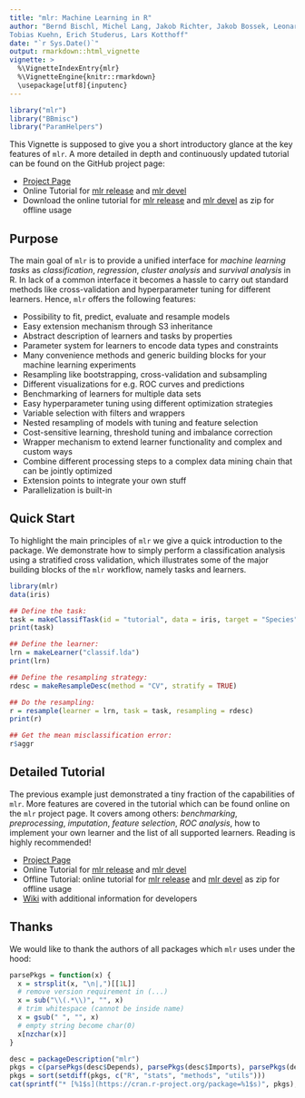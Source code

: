 ```yaml
---
title: "mlr: Machine Learning in R"
author: "Bernd Bischl, Michel Lang, Jakob Richter, Jakob Bossek, Leonard Judt,
Tobias Kuehn, Erich Studerus, Lars Kotthoff"
date: "`r Sys.Date()`"
output: rmarkdown::html_vignette
vignette: >
  %\VignetteIndexEntry{mlr}
  %\VignetteEngine{knitr::rmarkdown}
  \usepackage[utf8]{inputenc}
---
```


```r
library("mlr")
library("BBmisc")
library("ParamHelpers")
```

This Vignette is supposed to give you a short introductory glance at the key features of `mlr`.
A more detailed in depth and continuously updated tutorial can be found on the GitHub project page:

- [Project Page](https://github.com/mlr-org/mlr/)
- Online Tutorial for [mlr release](https://mlr-org.github.io/mlr-tutorial/release/html/)
  and [mlr devel](https://mlr-org.github.io/mlr-tutorial/devel/html/)
- Download the online tutorial for [mlr release](https://mlr-org.github.io/mlr-tutorial/release/mlr_tutorial.zip)
  and [mlr devel](https://mlr-org.github.io/mlr-tutorial/devel/mlr_tutorial.zip) as zip for offline usage

## Purpose

The main goal of `mlr` is to provide a unified interface for *machine learning tasks* as *classification*, *regression*, *cluster analysis* and *survival analysis* in R.
In lack of a common interface it becomes a hassle to carry out standard methods like cross-validation and hyperparameter tuning for different learners.
Hence, `mlr` offers the following features:

- Possibility to fit, predict, evaluate and resample models
- Easy extension mechanism through S3 inheritance
- Abstract description of learners and tasks by properties
- Parameter system for learners to encode data types and constraints
- Many convenience methods and generic building blocks for your machine learning experiments
- Resampling like bootstrapping, cross-validation and subsampling
- Different visualizations for e.g. ROC curves and predictions
- Benchmarking of learners for multiple data sets
- Easy hyperparameter tuning using different optimization strategies
- Variable selection with filters and wrappers
- Nested resampling of models with tuning and feature selection
- Cost-sensitive learning, threshold tuning and imbalance correction
- Wrapper mechanism to extend learner functionality and complex and custom ways
- Combine different processing steps to a complex data mining chain that can be jointly optimized
- Extension points to integrate your own stuff
- Parallelization is built-in

## Quick Start

To highlight the main principles of `mlr` we give a quick introduction to the package.
We demonstrate how to simply perform a classification analysis using a stratified cross validation, which illustrates some of the major building blocks of the `mlr` workflow, namely tasks and learners.

```r
library(mlr)
data(iris)

## Define the task:
task = makeClassifTask(id = "tutorial", data = iris, target = "Species")
print(task)

## Define the learner:
lrn = makeLearner("classif.lda")
print(lrn)

## Define the resampling strategy:
rdesc = makeResampleDesc(method = "CV", stratify = TRUE)

## Do the resampling:
r = resample(learner = lrn, task = task, resampling = rdesc)
print(r)

## Get the mean misclassification error:
r$aggr
```

## Detailed Tutorial

The previous example just demonstrated a tiny fraction of the capabilities of `mlr`.
More features are covered in the tutorial which can be found online on the `mlr` project page.
It covers among others: *benchmarking*, *preprocessing*, *imputation*, *feature selection*, *ROC analysis*, how to implement your own learner and the list of all supported learners.
Reading is highly recommended!

* [Project Page](https://github.com/mlr-org/mlr/)
* Online Tutorial for [mlr release](https://mlr-org.github.io/mlr-tutorial/release/html/)
  and [mlr devel](https://mlr-org.github.io/mlr-tutorial/devel/html/)
* Offline Tutorial: online tutorial for [mlr release](https://mlr-org.github.io/mlr-tutorial/release/mlr_tutorial.zip)
  and [mlr devel](https://mlr-org.github.io/mlr-tutorial/devel/mlr_tutorial.zip)
  as zip for offline usage
* [Wiki](https://github.com/mlr-org/mlr/wiki) with additional information for developers


## Thanks

We would like to thank the authors of all packages which `mlr` uses under the hood:

```r
parsePkgs = function(x) {
  x = strsplit(x, "\n|,")[[1L]]
  # remove version requirement in (...)
  x = sub("\\(.*\\)", "", x)
  # trim whitespace (cannot be inside name)
  x = gsub(" ", "", x)
  # empty string become char(0)
  x[nzchar(x)]
}

desc = packageDescription("mlr")
pkgs = c(parsePkgs(desc$Depends), parsePkgs(desc$Imports), parsePkgs(desc$Suggests))
pkgs = sort(setdiff(pkgs, c("R", "stats", "methods", "utils")))
cat(sprintf("* [%1$s](https://cran.r-project.org/package=%1$s)", pkgs), sep = "\n")
```
